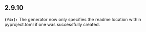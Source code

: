 ## 2.9.10
**`(fix):`** The generator now only specifies the readme location within pyproject.toml if one was successfully created.

